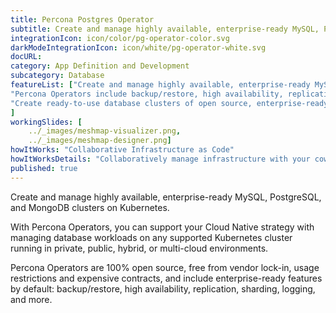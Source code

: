 ```yaml
---
title: Percona Postgres Operator  
subtitle: Create and manage highly available, enterprise-ready MySQL, PostgreSQL, and MongoDB clusters on Kubernetes.
integrationIcon: icon/color/pg-operator-color.svg
darkModeIntegrationIcon: icon/white/pg-operator-white.svg
docURL: 
category: App Definition and Development
subcategory: Database
featureList: ["Create and manage highly available, enterprise-ready MySQL, PostgreSQL, and MongoDB clusters on Kubernetes.",
"Percona Operators include backup/restore, high availability, replication, sharding, logging features and more.",
"Create ready-to-use database clusters of open source, enterprise-ready versions of MySQL, MongoDB, and PostgreSQL, created and supported by the Percona team."
]
workingSlides: [
    ../_images/meshmap-visualizer.png,
    ../_images/meshmap-designer.png]
howItWorks: "Collaborative Infrastructure as Code"
howItWorksDetails: "Collaboratively manage infrastructure with your coworkers synchronously sharing the same designs."
published: true
---
```

<p>
    Create and manage highly available, enterprise-ready MySQL, PostgreSQL, and MongoDB clusters on Kubernetes.
</p>
<p>
    With Percona Operators, you can support your Cloud Native strategy with managing database workloads on any supported Kubernetes cluster running in private, public, hybrid, or multi-cloud environments.
</p>
<p>
    Percona Operators are 100% open source, free from vendor lock-in, usage restrictions and expensive contracts, and include enterprise-ready features by default: backup/restore, high availability, replication, sharding, logging, and more.
</p>
